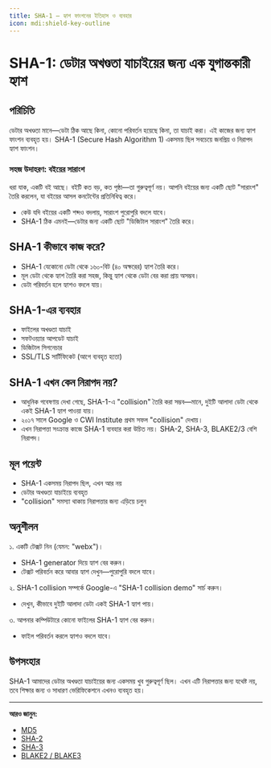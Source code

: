 ```yaml
---
title: SHA-1 — হ্যাশ ফাংশনের ইতিহাস ও ব্যবহার
icon: mdi:shield-key-outline
---
```


# SHA-1: ডেটার অখণ্ডতা যাচাইয়ের জন্য এক যুগান্তকারী হ্যাশ

## পরিচিতি

ডেটার অখণ্ডতা মানে—ডেটা ঠিক আছে কিনা, কোনো পরিবর্তন হয়েছে কিনা, তা যাচাই করা। এই কাজের জন্য হ্যাশ ফাংশন ব্যবহৃত হয়। SHA-1 (Secure Hash Algorithm 1) একসময় ছিল সবচেয়ে জনপ্রিয় ও নিরাপদ হ্যাশ ফাংশন।

### সহজ উদাহরণ: বইয়ের সারাংশ

ধরা যাক, একটি বই আছে। বইটি কত বড়, কত পৃষ্ঠা—তা গুরুত্বপূর্ণ নয়। আপনি বইয়ের জন্য একটি ছোট "সারাংশ" তৈরি করলেন, যা বইয়ের আসল কনটেন্টের প্রতিনিধিত্ব করে।
- কেউ যদি বইয়ের একটি শব্দও বদলায়, সারাংশ পুরোপুরি বদলে যাবে।
- SHA-1 ঠিক এমনই—ডেটার জন্য একটি ছোট "ডিজিটাল সারাংশ" তৈরি করে।

## SHA-1 কীভাবে কাজ করে?
- SHA-1 যেকোনো ডেটা থেকে ১৬০-বিট (৪০ অক্ষরের) হ্যাশ তৈরি করে।
- মূল ডেটা থেকে হ্যাশ তৈরি করা সহজ, কিন্তু হ্যাশ থেকে ডেটা বের করা প্রায় অসম্ভব।
- ডেটা পরিবর্তন হলে হ্যাশও বদলে যায়।

## SHA-1-এর ব্যবহার
- ফাইলের অখণ্ডতা যাচাই
- সফটওয়্যার আপডেট যাচাই
- ডিজিটাল সিগনেচার
- SSL/TLS সার্টিফিকেট (আগে ব্যবহৃত হতো)

## SHA-1 এখন কেন নিরাপদ নয়?
- আধুনিক গবেষণায় দেখা গেছে, SHA-1-এ "collision" তৈরি করা সম্ভব—মানে, দুইটি আলাদা ডেটা থেকে একই SHA-1 হ্যাশ পাওয়া যায়।
- ২০১৭ সালে Google ও CWI Institute প্রথম সফল "collision" দেখায়।
- এখন নিরাপত্তা সংক্রান্ত কাজে SHA-1 ব্যবহার করা উচিত নয়। SHA-2, SHA-3, BLAKE2/3 বেশি নিরাপদ।

## মূল পয়েন্ট
- SHA-1 একসময় নিরাপদ ছিল, এখন আর নয়
- ডেটার অখণ্ডতা যাচাইয়ে ব্যবহৃত
- "collision" সমস্যা থাকায় নিরাপত্তার জন্য এড়িয়ে চলুন

## অনুশীলন

১. একটি টেক্সট নিন (যেমন: "webx")।
   - SHA-1 generator দিয়ে হ্যাশ বের করুন।
   - টেক্সট পরিবর্তন করে আবার হ্যাশ দেখুন—পুরোপুরি বদলে যাবে।

২. SHA-1 collision সম্পর্কে Google-এ "SHA-1 collision demo" সার্চ করুন।
   - দেখুন, কীভাবে দুইটি আলাদা ডেটা একই SHA-1 হ্যাশ পায়।

৩. আপনার কম্পিউটারে কোনো ফাইলের SHA-1 হ্যাশ বের করুন।
   - ফাইল পরিবর্তন করলে হ্যাশও বদলে যাবে।

## উপসংহার

SHA-1 আমাদের ডেটার অখণ্ডতা যাচাইয়ের জন্য একসময় খুব গুরুত্বপূর্ণ ছিল। এখন এটি নিরাপত্তার জন্য যথেষ্ট নয়, তবে শিক্ষার জন্য ও সাধারণ ভেরিফিকেশনে এখনও ব্যবহৃত হয়।

---

**আরও জানুন:**
- [MD5](/encryption/md5)
- [SHA-2](/encryption/sha2)
- [SHA-3](/encryption/sha3)
- [BLAKE2 / BLAKE3](/encryption/blake2-blake3)
